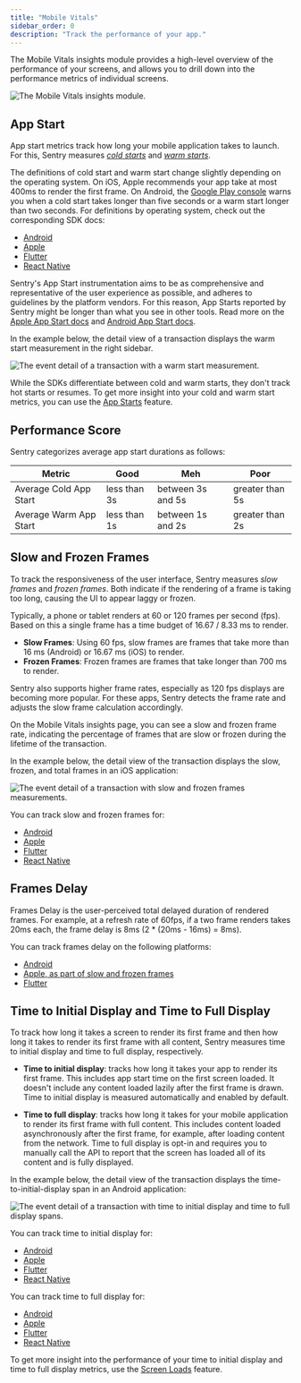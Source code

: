 ```yaml
---
title: "Mobile Vitals"
sidebar_order: 0
description: "Track the performance of your app."
---
```


The Mobile Vitals insights module provides a high-level overview of the performance of your screens, and allows you to drill down into the performance metrics of individual screens.

![The Mobile Vitals insights module.](./img/mobile-vitals.png)

## App Start

App start metrics track how long your mobile application takes to launch. For this, Sentry measures [_cold starts_]( /concepts/search/searchable-properties/events/#measurementsapp_start_cold) and [_warm starts_](/concepts/search/searchable-properties/events/#measurementsapp_start_warm).

The definitions of cold start and warm start change slightly depending on the operating system. On iOS, Apple recommends your app take at most 400ms to render the first frame. On Android, the [Google Play console](https://developer.android.com/topic/performance/vitals/launch-time#av) warns you when a cold start takes longer than five seconds or a warm start longer than two seconds. For definitions by operating system, check out the corresponding SDK docs:

- [Android](/platforms/android/tracing/instrumentation/automatic-instrumentation/#app-start-instrumentation)
- [Apple](/platforms/apple/guides/ios/tracing/instrumentation/automatic-instrumentation/#app-start-tracking)
- [Flutter](/platforms/dart/guides/flutter/tracing/instrumentation/automatic-instrumentation/#app-start-instrumentation)
- [React Native](/platforms/react-native/tracing/instrumentation/automatic-instrumentation/#app-start-instrumentation)

<Alert>

Sentry's App Start instrumentation aims to be as comprehensive and representative of the user experience as possible, and adheres to guidelines by the platform vendors. For this reason, App Starts reported by Sentry might be longer than what you see in other tools. Read more on the [Apple App Start docs](/platforms/apple/guides/ios/tracing/instrumentation/automatic-instrumentation/#app-start-tracing) and [Android App Start docs](/platforms/android/tracing/instrumentation/automatic-instrumentation/#app-start-instrumentation).


</Alert>

In the example below, the detail view of a transaction displays the warm start measurement in the right sidebar.

![The event detail of a transaction with a warm start measurement.](./img/app-start-transaction.png)

While the SDKs differentiate between cold and warm starts, they don't track hot starts or resumes. To get more insight into your cold and warm start metrics, you can use the [App Starts](/product/insights/mobile/mobile-vitals/app-starts/) feature.

## Performance Score

Sentry categorizes average app start durations as follows:

| Metric | Good | Meh | Poor |
| --- | --- | --- | --- |
| Average Cold App Start | less than 3s | between 3s and 5s | greater than 5s |
| Average Warm App Start | less than 1s | between 1s and 2s | greater than 2s |

## Slow and Frozen Frames

To track the responsiveness of the user interface, Sentry measures _slow frames_ and _frozen frames_. Both indicate if the rendering of a frame is taking too long, causing the UI to appear laggy or frozen.

Typically, a phone or tablet renders at 60 or 120 frames per second (fps). Based on this a single frame has a time budget of 16.67 / 8.33 ms to render.

- **Slow Frames**: Using 60 fps, slow frames are frames that take more than 16 ms (Android) or 16.67 ms (iOS) to render.
- **Frozen Frames**: Frozen frames are frames that take longer than 700 ms to render.

Sentry also supports higher frame rates, especially as 120 fps displays are becoming more popular. For these apps, Sentry detects the frame rate and adjusts the slow frame calculation accordingly.

On the Mobile Vitals insights page, you can see a slow and frozen frame rate, indicating the percentage of frames that are slow or frozen during the lifetime of the transaction.

In the example below, the detail view of the transaction displays the slow, frozen, and total frames in an iOS application:

![The event detail of a transaction with slow and frozen frames measurements.](./img/slow-frozen-frames.png)

You can track slow and frozen frames for:

- [Android](/platforms/android/tracing/instrumentation/automatic-instrumentation/#slow-and-frozen-frames)
- [Apple](/platforms/apple/guides/ios/tracing/instrumentation/automatic-instrumentation/#slow-and-frozen-frames)
- [Flutter](/platforms/dart/guides/flutter/tracing/instrumentation/automatic-instrumentation/#slow-and-frozen-frames)
- [React Native](/platforms/react-native/tracing/instrumentation/automatic-instrumentation/#slow-and-frozen-frames)

## Frames Delay

Frames Delay is the user-perceived total delayed duration of rendered frames. For example, at a refresh rate of 60fps, if a two frame renders takes 20ms each, the frame delay is 8ms (2 * (20ms - 16ms) = 8ms).

You can track frames delay on the following platforms:
- [Android](/platforms/android/tracing/instrumentation/perf-v2/#frames-delay)
- [Apple, as part of slow and frozen frames](/platforms/apple/guides/ios/tracing/instrumentation/automatic-instrumentation/#slow-and-frozen-frames)
- [Flutter](/platforms/dart/guides/flutter/integrations/slow-and-frozen-frames-instrumentation/)

## Time to Initial Display and Time to Full Display

To track how long it takes a screen to render its first frame and then how long it takes to render its first frame with all content, Sentry measures time to initial display and time to full display, respectively.

- **Time to initial display**: tracks how long it takes your app to render its first frame. This includes app start time on the first screen loaded. It doesn't include any content loaded lazily after the first frame is drawn. Time to initial display is measured automatically and enabled by default.

- **Time to full display**: tracks how long it takes for your mobile application to render its first frame with full content. This includes content loaded asynchronously after the first frame, for example, after loading content from the network. Time to full display is opt-in and requires you to manually call the API to report that the screen has loaded all of its content and is fully displayed.

In the example below, the detail view of the transaction displays the time-to-initial-display span in an Android application:

![The event detail of a transaction with time to initial display and time to full display spans.](./img/time-to-initial-full-display.png)

You can track time to initial display for:

- [Android](/platforms/android/tracing/instrumentation/automatic-instrumentation/#time-to-initial-display)
- [Apple](/platforms/apple/tracing/instrumentation/automatic-instrumentation/#time-to-initial-display)
- [Flutter](/platforms/dart/guides/flutter/integrations/routing-instrumentation/#time-to-initial-display)
- [React Native](/platforms/react-native/performance/instrumentation/time-to-display/#automatic-time-to-initial-display-for-react-navigation)

You can track time to full display for:

- [Android](/platforms/android/tracing/instrumentation/automatic-instrumentation/#time-to-full-display)
- [Apple](/platforms/apple/tracing/instrumentation/automatic-instrumentation/#time-to-full-display)
- [Flutter](/platforms/dart/guides/flutter/integrations/routing-instrumentation/#time-to-full-display)
- [React Native](/platforms/react-native/performance/instrumentation/time-to-display/#time-to-full-display)

To get more insight into the performance of your time to initial display and time to full display metrics, use the [Screen Loads](/product/insights/mobile/mobile-vitals/screen-loads/) feature.

